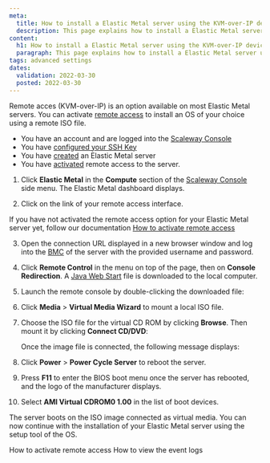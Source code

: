 ```yaml
---
meta:
  title: How to install a Elastic Metal server using the KVM-over-IP device
  description: This page explains how to install a Elastic Metal server using the KVM-over-IP device
content:
  h1: How to install a Elastic Metal server using the KVM-over-IP device
  paragraph: This page explains how to install a Elastic Metal server using the KVM-over-IP device
tags: advanced settings
dates:
  validation: 2022-03-30
  posted: 2022-03-30
---
```


Remote acces (KVM-over-IP) is an option available on most Elastic Metal servers. You can activate [remote access](/compute/elastic-metal/concepts/#remote-access) to install an OS of your choice using a remote ISO file.

<Message type="requirement">

- You have an account and are logged into the [Scaleway Console](https://console.scaleway.com)  
- You have [configured your SSH Key](/console/my-project/how-to/create-ssh-key)
- You have [created](/compute/elastic-metal/how-to/create-server) an Elastic Metal server
- You have [activated](/compute/elastic-metal/concepts/#remote-access) remote access to the server.

</Message>

1. Click **Elastic Metal** in the **Compute** section of the [Scaleway Console](https://console.scaleway.com) side menu. The Elastic Metal dashboard displays.

2. Click on the link of your remote access interface. 

  <Message type="tip">

  If you have not activated the remote access option for your Elastic Metal server yet, follow our documentation [How to activate remote access](/compute/elastic-metal/how-to/activate-remote-access)

  </Message>

3. Open the connection URL displayed in a new browser window and log into the [BMC](https://en.wikipedia.org/wiki/Intelligent_Platform_Management_Interface#Baseboard_management_controller) of the server with the provided username and password.

   <Lightbox src="assets/scaleway-kvm_login.webp" alt="" />

4. Click **Remote Control** in the menu on top of the page, then on **Console Redirection**. A [Java Web Start](https://en.wikipedia.org/wiki/Java_Web_Start) file is downloaded to the local computer.

   <Lightbox src="assets/scaleway-kvm_console_start.webp" alt="" />

5. Launch the remote console by double-clicking the downloaded file:

   <Lightbox src="assets/scaleway-kvm_interface.webp" alt="" />

6. Click **Media** > **Virtual Media Wizard** to mount a local ISO file.

   <Lightbox src="assets/scaleway-kvm_virtual_media_wizzard.webp" alt="" />

7. Choose the ISO file for the virtual CD ROM by clicking **Browse**. Then mount it by clicking **Connect CD/DVD**:

    <Lightbox src="assets/scaleway-kvm_connect_cd.webp" alt="" />

   Once the image file is connected, the following message displays:

    <Lightbox src="assets/scaleway-kvm_cd_connected.webp" alt="" />

8. Click **Power** > **Power Cycle Server** to reboot the server.

    <Lightbox src="assets/scaleway-kvm_power_cycle.webp" alt="" />

9. Press **F11** to enter the BIOS boot menu once the server has rebooted, and the logo of the manufacturer displays.

10. Select **AMI Virtual CDROM0 1.00** in the list of boot devices.

    <Lightbox src="assets/scaleway-kvm_boot_device.webp" alt="" />

The server boots on the ISO image connected as virtual media. You can now continue with the installation of your Elastic Metal server using the setup tool of the OS.

<Navigation title="See Also">
  <PreviousButton to="/compute/elastic-metal/how-to/activate-remote-access/">How to activate remote access</PreviousButton>
  <NextButton to="/compute/elastic-metal/how-to/view-the-event-logs/">How to view the event logs</NextButton>
</Navigation>
